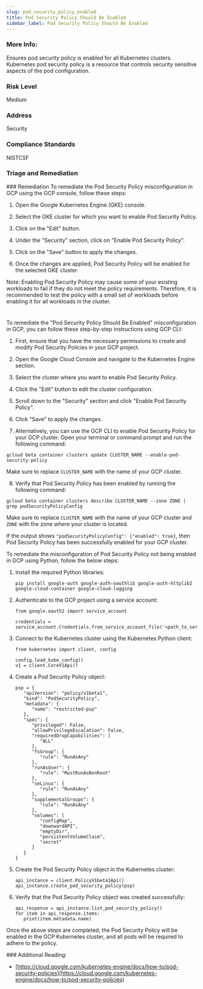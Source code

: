 ```yaml
---
slug: pod_security_policy_enabled
title: Pod Security Policy Should Be Enabled
sidebar_label: Pod Security Policy Should Be Enabled
---
```


### More Info:

Ensures pod security policy is enabled for all Kubernetes clusters. Kubernetes pod security policy is a resource that controls security sensitive aspects of the pod configuration.

### Risk Level

Medium

### Address

Security

### Compliance Standards

NISTCSF


### Triage and Remediation
<Tabs>
<Tab title='Remediation'>
### Remediation

<AccordionGroup>
<Accordion title='Using Console' defaultOpen='true'>
To remediate the Pod Security Policy misconfiguration in GCP using the GCP console, follow these steps:

1. Open the Google Kubernetes Engine (GKE) console.

2. Select the GKE cluster for which you want to enable Pod Security Policy.

3. Click on the "Edit" button.

4. Under the "Security" section, click on "Enable Pod Security Policy".

5. Click on the "Save" button to apply the changes.

6. Once the changes are applied, Pod Security Policy will be enabled for the selected GKE cluster.

Note: Enabling Pod Security Policy may cause some of your existing workloads to fail if they do not meet the policy requirements. Therefore, it is recommended to test the policy with a small set of workloads before enabling it for all workloads in the cluster.

#
</Accordion>

<Accordion title='Using CLI'>
To remediate the "Pod Security Policy Should Be Enabled" misconfiguration in GCP, you can follow these step-by-step instructions using GCP CLI:

1. First, ensure that you have the necessary permissions to create and modify Pod Security Policies in your GCP project.

2. Open the Google Cloud Console and navigate to the Kubernetes Engine section.

3. Select the cluster where you want to enable Pod Security Policy.

4. Click the "Edit" button to edit the cluster configuration.

5. Scroll down to the "Security" section and click "Enable Pod Security Policy".

6. Click "Save" to apply the changes.

7. Alternatively, you can use the GCP CLI to enable Pod Security Policy for your GCP cluster. Open your terminal or command prompt and run the following command:

```
gcloud beta container clusters update CLUSTER_NAME --enable-pod-security-policy
```

Make sure to replace `CLUSTER_NAME` with the name of your GCP cluster.

8. Verify that Pod Security Policy has been enabled by running the following command:

```
gcloud beta container clusters describe CLUSTER_NAME --zone ZONE | grep podSecurityPolicyConfig
```

Make sure to replace `CLUSTER_NAME` with the name of your GCP cluster and `ZONE` with the zone where your cluster is located.

If the output shows `"podSecurityPolicyConfig": {"enabled": true}`, then Pod Security Policy has been successfully enabled for your GCP cluster.
</Accordion>

<Accordion title='Using Python'>
To remediate the misconfiguration of Pod Security Policy not being enabled in GCP using Python, follow the below steps:

1. Install the required Python libraries: 

   ```
   pip install google-auth google-auth-oauthlib google-auth-httplib2 google-cloud-container google-cloud-logging
   ```

2. Authenticate to the GCP project using a service account:

   ```
   from google.oauth2 import service_account

   credentials = service_account.Credentials.from_service_account_file('<path_to_service_account_file>')
   ```

3. Connect to the Kubernetes cluster using the Kubernetes Python client:

   ```
   from kubernetes import client, config

   config.load_kube_config()
   v1 = client.CoreV1Api()
   ```

4. Create a Pod Security Policy object:

   ```
   psp = {
      "apiVersion": "policy/v1beta1",
      "kind": "PodSecurityPolicy",
      "metadata": {
         "name": "restricted-psp"
      },
      "spec": {
         "privileged": False,
         "allowPrivilegeEscalation": False,
         "requiredDropCapabilities": [
            "ALL"
         ],
         "fsGroup": {
            "rule": "RunAsAny"
         },
         "runAsUser": {
            "rule": "MustRunAsNonRoot"
         },
         "seLinux": {
            "rule": "RunAsAny"
         },
         "supplementalGroups": {
            "rule": "RunAsAny"
         },
         "volumes": [
            "configMap",
            "downwardAPI",
            "emptyDir",
            "persistentVolumeClaim",
            "secret"
         ]
      }
   }
   ```

5. Create the Pod Security Policy object in the Kubernetes cluster:

   ```
   api_instance = client.PolicyV1beta1Api()
   api_instance.create_pod_security_policy(psp)
   ```

6. Verify that the Pod Security Policy object was created successfully:

   ```
   api_response = api_instance.list_pod_security_policy()
   for item in api_response.items:
      print(item.metadata.name)
   ```

Once the above steps are completed, the Pod Security Policy will be enabled in the GCP Kubernetes cluster, and all pods will be required to adhere to the policy.
</Accordion>

</AccordionGroup>
</Tab>
</Tabs>
### Additional Reading:

- [https://cloud.google.com/kubernetes-engine/docs/how-to/pod-security-policies](https://cloud.google.com/kubernetes-engine/docs/how-to/pod-security-policies) 

